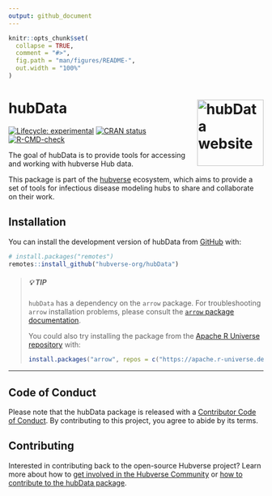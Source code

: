 ```yaml
---
output: github_document
---
```


<!-- README.md is generated from README.Rmd. Please edit that file -->

```r
knitr::opts_chunk$set(
  collapse = TRUE,
  comment = "#>",
  fig.path = "man/figures/README-",
  out.width = "100%"
)
```


# hubData <a href="https://hubverse-org.github.io/hubData/"><img src="man/figures/logo.png" align="right" height="131" alt="hubData website" /></a>

<!-- badges: start -->
[![Lifecycle: experimental](https://img.shields.io/badge/lifecycle-experimental-orange.svg)](https://lifecycle.r-lib.org/articles/stages.html#experimental)
[![CRAN status](https://www.r-pkg.org/badges/version/hubData)](https://CRAN.R-project.org/package=hubData)
[![R-CMD-check](https://github.com/hubverse-org/hubData/actions/workflows/R-CMD-check.yaml/badge.svg)](https://github.com/hubverse-org/hubData/actions/workflows/R-CMD-check.yaml)
<!-- badges: end -->

The goal of hubData is to provide tools for accessing and working with hubverse Hub data. 

This package is part of the [hubverse](https://hubverse.io/en/latest/) ecosystem, which aims to provide a set of tools for infectious disease modeling hubs to share and collaborate on their work.

## Installation

You can install the development version of hubData from [GitHub](https://github.com/) with:

``` r
# install.packages("remotes")
remotes::install_github("hubverse-org/hubData")
```

> ##### 💡 TIP 
> `hubData` has a dependency on the `arrow` package. For troubleshooting `arrow` installation problems, please consult the [`arrow` package documentation](https://arrow.apache.org/docs/r/#installation).
>
> You could also try installing the package from the [Apache R Universe repository](https://apache.r-universe.dev) with:
>
> ```r
> install.packages("arrow", repos = c("https://apache.r-universe.dev", "https://cran.r-project.org"))
> ```

***

## Code of Conduct

Please note that the hubData package is released with a [Contributor Code of Conduct](.github/CODE_OF_CONDUCT.md). By contributing to this project, you agree to abide by its terms.


## Contributing

Interested in contributing back to the open-source Hubverse project?
Learn more about how to [get involved in the Hubverse Community](https://hubverse.io/en/latest/overview/contribute.html) or [how to contribute to the hubData package](.github/CONTRIBUTING.md).
